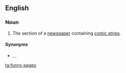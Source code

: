 ==English==
{{wikipedia|dab=funnies}}

===Noun===
{{head|en|noun}}

# {{lb|en|pluralonly|comics}} The section of a [[newspaper]] containing [[comic strip]]s.

====Synonyms====
* {{sense|comic strip section of a newspaper}} {{l|en|comics}}, {{l|en|funny papers}}, {{l|en|funnies}}

[[ta:funny pages]]